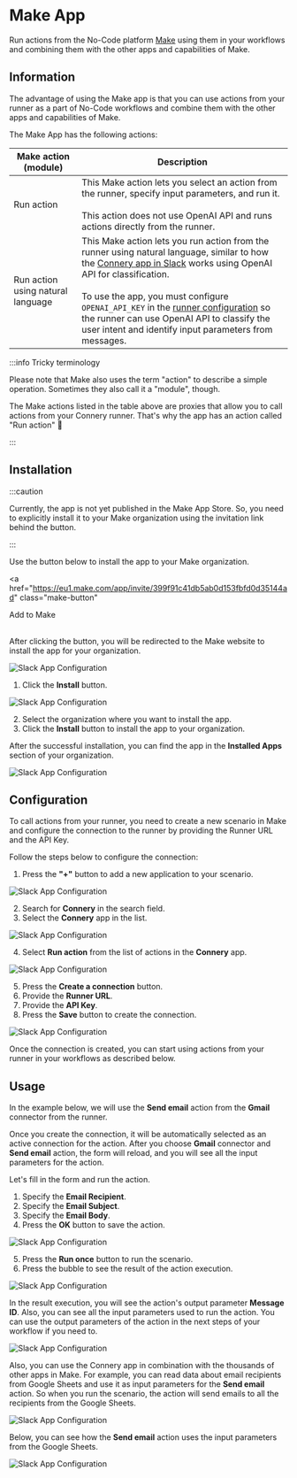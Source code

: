 # Make App

Run actions from the No-Code platform [Make](https://www.make.com/) using them in your workflows and combining them with the other apps and capabilities of Make.

## Information

The advantage of using the Make app is that you can use actions from your runner as a part of No-Code workflows and combine them with the other apps and capabilities of Make.

The Make App has the following actions:

| Make action (module)              | Description                                                                                                                                                                                                                                                                                                                                                                                                                                                                                    |
| --------------------------------- | ---------------------------------------------------------------------------------------------------------------------------------------------------------------------------------------------------------------------------------------------------------------------------------------------------------------------------------------------------------------------------------------------------------------------------------------------------------------------------------------------- |
| Run action                        | This Make action lets you select an action from the runner, specify input parameters, and run it.<br/><br/>This action does not use OpenAI API and runs actions directly from the runner.                                                                                                                                                                                                                                                                                                      |
| Run action using natural language | This Make action lets you run action from the runner using natural language, similar to how the [Connery app in Slack](/docs/native-clients/slack#information) works using OpenAI API for classification.<br/><br/>To use the app, you must configure `OPENAI_API_KEY` in the [runner configuration](http://localhost:4202/docs/quick-start/set-up-runner#3-configure-env-variables) so the runner can use OpenAI API to classify the user intent and identify input parameters from messages. |

:::info Tricky terminology

Please note that Make also uses the term "action" to describe a simple operation. Sometimes they also call it a "module", though.

The Make actions listed in the table above are proxies that allow you to call actions from your Connery runner.
That's why the app has an action called "Run action" 🤭

:::

## Installation

:::caution

Currently, the app is not yet published in the Make App Store.
So, you need to explicitly install it to your Make organization using the invitation link behind the button.

:::

Use the button below to install the app to your Make organization.

<a
  href="https://eu1.make.com/app/invite/399f91c41db5ab0d153fbfd0d35144ad"
  class="make-button"
>
  Add to Make
</a>
<br />
<br />

After clicking the button, you will be redirected to the Make website to install the app for your organization.

![Slack App Configuration](/img/make/install-make-app1.png)

1. Click the **Install** button.

![Slack App Configuration](/img/make/install-make-app2.png)

2. Select the organization where you want to install the app.
3. Click the **Install** button to install the app to your organization.

After the successful installation, you can find the app in the **Installed Apps** section of your organization.

![Slack App Configuration](/img/make/installed-make-app.png)

## Configuration

To call actions from your runner, you need to create a new scenario in Make and
configure the connection to the runner by providing the Runner URL and the API Key.

Follow the steps below to configure the connection:

1. Press the **"+"** button to add a new application to your scenario.

![Slack App Configuration](/img/make/create-scenario1.png)

2. Search for **Connery** in the search field.
3. Select the **Connery** app in the list.

![Slack App Configuration](/img/make/create-scenario2.png)

4. Select **Run action** from the list of actions in the **Connery** app.

![Slack App Configuration](/img/make/create-scenario3.png)

5. Press the **Create a connection** button.
6. Provide the **Runner URL**.
7. Provide the **API Key**.
8. Press the **Save** button to create the connection.

![Slack App Configuration](/img/make/create-scenario4.png)

Once the connection is created, you can start using actions from your runner in your workflows as described below.

## Usage

In the example below, we will use the **Send email** action from the **Gmail** connector from the runner.

Once you create the connection, it will be automatically selected as an active connection for the action.
After you choose **Gmail** connector and **Send email** action,
the form will reload, and you will see all the input parameters for the action.

Let's fill in the form and run the action.

1. Specify the **Email Recipient**.
2. Specify the **Email Subject**.
3. Specify the **Email Body**.
4. Press the **OK** button to save the action.

![Slack App Configuration](/img/make/create-scenario5.png)

5. Press the **Run once** button to run the scenario.
6. Press the bubble to see the result of the action execution.

![Slack App Configuration](/img/make/create-scenario6.png)

In the result execution, you will see the action's output parameter **Message ID**.
Also, you can see all the input parameters used to run the action.
You can use the output parameters of the action in the next steps of your workflow if you need to.

![Slack App Configuration](/img/make/create-scenario7.png)

Also, you can use the Connery app in combination with the thousands of other apps in Make.
For example, you can read data about email recipients from Google Sheets and use it as input parameters for the **Send email** action.
So when you run the scenario, the action will send emails to all the recipients from the Google Sheets.

![Slack App Configuration](/img/make/create-scenario8.png)

Below, you can see how the **Send email** action uses the input parameters from the Google Sheets.

![Slack App Configuration](/img/make/create-scenario9.png)
